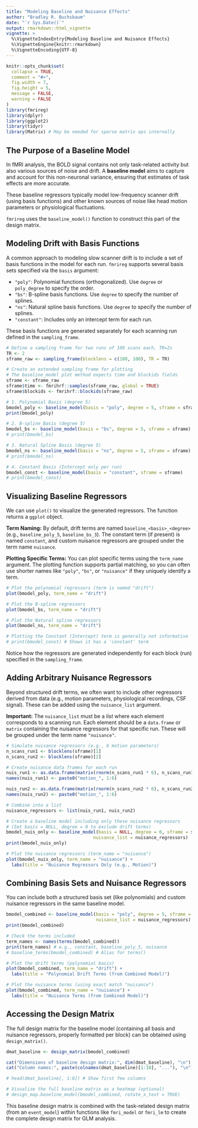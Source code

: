 ```yaml
---
title: "Modeling Baseline and Nuisance Effects"
author: "Bradley R. Buchsbaum"
date: "`r Sys.Date()`"
output: rmarkdown::html_vignette
vignette: >
  %\VignetteIndexEntry{Modeling Baseline and Nuisance Effects}
  %\VignetteEngine{knitr::rmarkdown}
  %\VignetteEncoding{UTF-8}
---
```


```r
knitr::opts_chunk$set(
  collapse = TRUE,
  comment = "#>",
  fig.width = 7, 
  fig.height = 5,
  message = FALSE,
  warning = FALSE
)
library(fmrireg)
library(dplyr)
library(ggplot2)
library(tidyr)
library(Matrix) # May be needed for sparse matrix ops internally
```

## The Purpose of a Baseline Model

In fMRI analysis, the BOLD signal contains not only task-related activity but also various sources of noise and drift. A **baseline model** aims to capture and account for this non-neuronal variance, ensuring that estimates of task effects are more accurate.

These baseline regressors typically model low-frequency scanner drift (using basis functions) and other known sources of noise like head motion parameters or physiological fluctuations.

`fmrireg` uses the `baseline_model()` function to construct this part of the design matrix.

## Modeling Drift with Basis Functions

A common approach to modeling slow scanner drift is to include a set of basis functions in the model for each run. `fmrireg` supports several basis sets specified via the `basis` argument:

*   `"poly"`: Polynomial functions (orthogonalized). Use `degree` or `poly_degree` to specify the order.
*   `"bs"`: B-spline basis functions. Use `degree` to specify the number of splines.
*   `"ns"`: Natural spline basis functions. Use `degree` to specify the number of splines.
*   `"constant"`: Includes only an intercept term for each run.

These basis functions are generated separately for each scanning run defined in the `sampling_frame`.

```r
# Define a sampling frame for two runs of 100 scans each, TR=2s
TR <- 2
sframe_raw <- sampling_frame(blocklens = c(100, 100), TR = TR)

# Create an extended sampling frame for plotting
# The baseline_model plot method expects time and blockids fields
sframe <- sframe_raw
sframe$time <- fmrihrf::samples(sframe_raw, global = TRUE)
sframe$blockids <- fmrihrf::blockids(sframe_raw)

# 1. Polynomial Basis (degree 5)
bmodel_poly <- baseline_model(basis = "poly", degree = 5, sframe = sframe)
print(bmodel_poly)

# 2. B-spline Basis (degree 5)
bmodel_bs <- baseline_model(basis = "bs", degree = 5, sframe = sframe)
# print(bmodel_bs)

# 3. Natural Spline Basis (degree 5)
bmodel_ns <- baseline_model(basis = "ns", degree = 5, sframe = sframe)
# print(bmodel_ns)

# 4. Constant Basis (Intercept only per run)
bmodel_const <- baseline_model(basis = "constant", sframe = sframe)
# print(bmodel_const)
```

## Visualizing Baseline Regressors

We can use `plot()` to visualize the generated regressors. The function returns a `ggplot` object.

**Term Naming:** By default, drift terms are named `baseline_<basis>_<degree>` (e.g., `baseline_poly_5`, `baseline_bs_3`). The constant term (if present) is named `constant`, and custom nuisance regressors are grouped under the term name `nuisance`.

**Plotting Specific Terms:** You can plot specific terms using the `term_name` argument. The plotting function supports partial matching, so you can often use shorter names like `"poly"`, `"bs"`, or `"nuisance"` if they uniquely identify a term.

```r
# Plot the polynomial regressors (term is named "drift")
plot(bmodel_poly, term_name = "drift")

# Plot the B-spline regressors
plot(bmodel_bs, term_name = "drift")

# Plot the Natural spline regressors
plot(bmodel_ns, term_name = "drift")

# Plotting the Constant (Intercept) term is generally not informative
# print(bmodel_const) # Shows it has a 'constant' term
```

Notice how the regressors are generated independently for each block (run) specified in the `sampling_frame`.

## Adding Arbitrary Nuisance Regressors

Beyond structured drift terms, we often want to include other regressors derived from data (e.g., motion parameters, physiological recordings, CSF signal). These can be added using the `nuisance_list` argument.

**Important:** The `nuisance_list` must be a *list* where each element corresponds to a scanning run. Each element should be a `data.frame` or `matrix` containing the nuisance regressors for that specific run. These will be grouped under the term name `"nuisance"`.

```r
# Simulate nuisance regressors (e.g., 6 motion parameters)
n_scans_run1 <- blocklens(sframe)[1]
n_scans_run2 <- blocklens(sframe)[2]

# Create nuisance data frames for each run
nuis_run1 <- as.data.frame(matrix(rnorm(n_scans_run1 * 6), n_scans_run1, 6))
names(nuis_run1) <- paste0("motion_", 1:6)

nuis_run2 <- as.data.frame(matrix(rnorm(n_scans_run2 * 6), n_scans_run2, 6))
names(nuis_run2) <- paste0("motion_", 1:6)

# Combine into a list
nuisance_regressors <- list(nuis_run1, nuis_run2)

# Create a baseline model including only these nuisance regressors
# (Set basis = NULL, degree = 0 to exclude drift terms)
bmodel_nuis_only <- baseline_model(basis = NULL, degree = 0, sframe = sframe, 
                                 nuisance_list = nuisance_regressors)
print(bmodel_nuis_only)

# Plot the nuisance regressors (term_name = "nuisance")
plot(bmodel_nuis_only, term_name = "nuisance") + 
  labs(title = "Nuisance Regressors Only (e.g., Motion)")
```

## Combining Basis Sets and Nuisance Regressors

You can include both a structured basis set (like polynomials) and custom nuisance regressors in the same baseline model.

```r
bmodel_combined <- baseline_model(basis = "poly", degree = 5, sframe = sframe, 
                                  nuisance_list = nuisance_regressors)
print(bmodel_combined)

# Check the terms included
term_names <- names(terms(bmodel_combined))
print(term_names) # e.g., constant, baseline_poly_5, nuisance
# baseline_terms(bmodel_combined) # Alias for terms()

# Plot the drift terms (polynomial basis)
plot(bmodel_combined, term_name = "drift") + 
  labs(title = "Polynomial Drift Terms (from Combined Model)")

# Plot the nuisance terms (using exact match "nuisance")
plot(bmodel_combined, term_name = "nuisance") + 
  labs(title = "Nuisance Terms (from Combined Model)")
```

## Accessing the Design Matrix

The full design matrix for the baseline model (containing all basis and nuisance regressors, properly formatted per block) can be obtained using `design_matrix()`.

```r
dmat_baseline <- design_matrix(bmodel_combined)

cat("Dimensions of baseline design matrix:", dim(dmat_baseline), "\n")
cat("Column names:", paste(colnames(dmat_baseline)[1:10], "..."), "\n")

# head(dmat_baseline[, 1:8]) # Show first few columns

# Visualize the full baseline matrix as a heatmap (optional)
# design_map.baseline_model(bmodel_combined, rotate_x_text = TRUE)
```

This baseline design matrix is combined with the task-related design matrix (from an `event_model`) within functions like `fmri_model` or `fmri_lm` to create the complete design matrix for GLM analysis.



